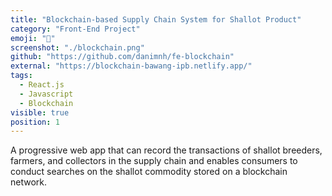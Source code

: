 ```yaml
---
title: "Blockchain-based Supply Chain System for Shallot Product"
category: "Front-End Project"
emoji: "📓"
screenshot: "./blockchain.png"
github: "https://github.com/danimnh/fe-blockchain"
external: "https://blockchain-bawang-ipb.netlify.app/"
tags:
  - React.js
  - Javascript
  - Blockchain
visible: true
position: 1
---
```


A progressive web app that can record the transactions of shallot breeders, farmers, and collectors in the supply chain and enables consumers to conduct searches on the shallot commodity stored on a blockchain network.

